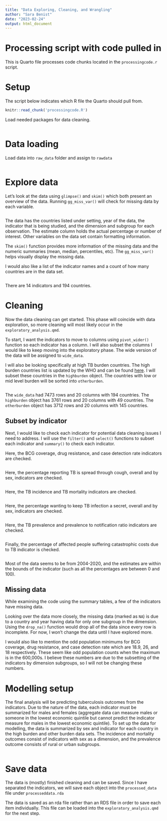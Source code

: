 ```yaml
---
title: "Data Exploring, Cleaning, and Wrangling"
author: "Sara Benist"
date: "2023-02-24"
output: html_document
---
```


# Processing script with code pulled in

This is Quarto file processes code chunks located in the `processingcode.r` script.

# Setup

The script below indicates which R file the Quarto should pull from.

```r
knitr::read_chunk('processingcode.R')
```

Load needed packages for data cleaning.

```r
```

# Data loading

Load data into `raw_data` folder and assign to `rawdata`

```r
```

# Explore data

Let's look at the data using `glimpse()` and `skim()` which both present an overview of the data. Running `gg_miss_var()` will check for missing data by each variable.

```r
```

The data has the countries listed under setting, year of the data, the indicator that is being studied, and the dimension and subgroup for each observation. The estimate column holds the actual percentage or number of interest. Other variables on the data set contain formatting information.

The `skim()` function provides more information of the missing data and the numeric summaries (mean, median, percentiles, etc). The `gg_miss_var()` helps visually display the missing data.

I would also like a list of the indicator names and a count of how many countries are in the data set.

```r
```

There are 14 indicators and 194 countries.

# Cleaning

Now the data cleaning can get started. This phase will coincide with data exploration, so more cleaning will most likely occur in the `exploratory_analysis.qmd`.

To start, I want the indicators to move to columns using `pivot_wider()` function so each indicator has a column. I will also subset the columns I would like to keep moving into the exploratory phase. The wide version of the data will be assigned to `wide_data`.

I will also be looking specifically at high TB burden countries. The high burden countries list is updated by the WHO and can be found [here](https://www.who.int/news/item/17-06-2021-who-releases-new-global-lists-of-high-burden-countries-for-tb-hiv-associated-tb-and-drug-resistant-tb). I will subset these countries in the `highburden` object. The countries with low or mid level burden will be sorted into `otherburden`.

```r
```

The `wide_data` had 7473 rows and 20 columns with 194 countries. The `highburden` object has 3761 rows and 20 columns with 49 countries. The `otherburden` object has 3712 rows and 20 columns with 145 countries. 


## Subset by indicator

Next, I would like to check each indicator for potential data cleaning issues I need to address. I will use the `filter()` and `select()` functions to subset each indicator and `summary()` to check each indicator.

Here, the BCG coverage, drug resistance, and case detection rate indicators are checked.

```r
```

Here, the percentage reporting TB is spread through cough, overall and by sex, indicators are checked.

```r
```

Here, the TB incidence and TB mortality indicators are checked.

```r
```

Here, the percentage wanting to keep TB infection a secret, overall and by sex, indicators are checked.

```r
```

Here, the TB prevalence and prevalence to notification ratio indicators are checked.

```r
```

Finally, the percentage of affected people suffering catastrophic costs due to TB indicator is checked.

```r
```

Most of the data seems to be from 2004-2020, and the estimates are within the bounds of the indicator (such as all the percentages are between 0 and 100).

## Missing data

While examining the code using the summary tables, a few of the indicators have missing data.

Looking over the data more closely, the missing data (marked as `NA`) is due to a country and year having data for only one subgroup in the dimension. Using the `drop_na()` function would drop all of the data since every row is incomplete. For now, I won't change the data until I have explored more. 

I would also like to mention the odd population minimums for BCG coverage, drug resistance, and case detection rate which are 18.9, 26, and 18 respectively. These seem like odd population counts when the maximum is in the 600,000s. I believe these numbers are due to the subsetting of the indicators by dimension subgroups, so I will not be changing these numbers.

# Modelling setup

The final analysis will be predicting tuberculosis outcomes from the indicators. Due to the nature of the data, each indicator must be summarized for males and females (aggregate data can measure males or someone in the lowest economic quintile but cannot predict the indicator measure for males in the lowest economic quintile). To set up the data for modelling, the data is summarized by sex and indicator for each country in the high burden and other burden data sets. The incidence and mortality outcomes consist of indicators with sex as a dimension, and the prevalence outcome consists of rural or urban subgroups.

```r
```

# Save data

The data is (mostly) finished cleaning and can be saved. Since I have separated the indicators, we will save each object into the `processed_data` file under `processeddata.rda`

The data is saved as an rda file rather than an RDS file in order to save each item individually. This file can be loaded into the `exploratory_analysis.qmd` for the next step.

```r
```
